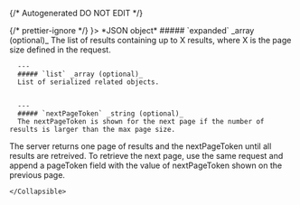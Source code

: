 {/* Autogenerated DO NOT EDIT  */}


<TabbedSection tabLabel='Status Code'>
  {/* prettier-ignore */}
  <Tab title={<StatusCode code={"200"} />}>
    *JSON object*
    <Collapsible openLabel={Labels.showProperties} closeLabel={Labels.hideProperties} defaultOpen={true}>
      ##### `expanded` _array (optional)_
      The list of results containing up to X results, where X is the page size defined in the request.
          
        
      ---
      ##### `list` _array (optional)_
      List of serialized related objects.
          
        
      ---
      ##### `nextPageToken` _string (optional)_
      The nextPageToken is shown for the next page if the number of results is larger than the max page size.
 The server returns one page of results and the nextPageToken until all results are retreived.
 To retrieve the next page, use the same request and append a pageToken field with the value of nextPageToken shown on the previous page.
          
        
    </Collapsible>
  </Tab>
</TabbedSection>
